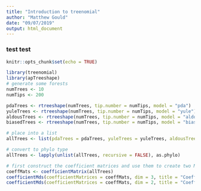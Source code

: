 ```yaml
---
title: "Introduction to treenomial"
author: "Matthew Gould"
date: "09/07/2019"
output: html_document
---
```


### test  test 

```r
knitr::opts_chunk$set(echo = TRUE)
```


```r
library(treenomial)
library(apTreeshape)
# generate some forests
numTrees <- 10
numTips <- 200

pdaTrees <- rtreeshape(numTrees, tip.number = numTips, model = "pda")
yuleTrees <- rtreeshape(numTrees, tip.number = numTips, model = "yule")
aldousTrees <- rtreeshape(numTrees, tip.number = numTips, model = "aldous")
biasedTrees <- rtreeshape(numTrees, tip.number = numTips, model = "biased")

# place into a list
allTrees <- list(pdaTrees = pdaTrees, yuleTrees = yuleTrees, aldousTrees = aldousTrees, biasedTrees = biasedTrees)

# convert to phylo type
allTrees <- lapply(unlist(allTrees, recursive = FALSE), as.phylo)

# first construct the coefficient matrices and use them to create two MDS plots
coeffMats <- coefficientMatrix(allTrees)
coefficientMds(coefficientMatrices = coeffMats, dim = 3, title = "Coefficient MDS on different tree models", legendTitle = "tree model")
coefficientMds(coefficientMatrices = coeffMats, dim = 2, title = "Coefficient MDS on different tree models", legendTitle = "tree model")
```



